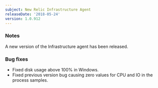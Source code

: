```yaml
---
subject: New Relic Infrastructure Agent
releaseDate: '2018-05-24'
version: 1.0.912
---
```


### Notes

A new version of the Infrastructure agent has been released.

### Bug fixes

* Fixed disk usage above 100% in Windows.
* Fixed previous version bug causing zero values for CPU and IO in the process samples.
